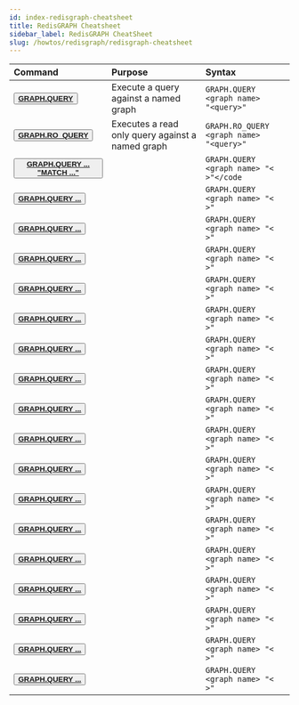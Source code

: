 ```yaml
---
id: index-redisgraph-cheatsheet
title: RedisGRAPH Cheatsheet
sidebar_label: RedisGRAPH CheatSheet
slug: /howtos/redisgraph/redisgraph-cheatsheet
---
```


| Command       | Purpose        | Syntax               |
| :--------------------- | :---------------------- | :----------------- |
| <button><b>[GRAPH.QUERY](https://oss.redis.com/redisgraph/commands/#graphquery)</b></button> | Execute a query against a named graph | <code>GRAPH.QUERY &lt;graph name&gt; "&lt;query&gt;"</code> |
| <button><b>[GRAPH.RO_QUERY](https://oss.redis.com/redisgraph/commands/#graphro_query)</b></button> | Executes a read only query against a named graph | <code>GRAPH.RO_QUERY &lt;graph name&gt; "&lt;query&gt;" |
| <button><b>[GRAPH.QUERY ... "MATCH ..."]() | | <code>GRAPH.QUERY &lt;graph name&gt; "&lt; &gt;"</code |
| <button><b>[GRAPH.QUERY ...]() | | <code>GRAPH.QUERY &lt;graph name&gt; "&lt; &gt;"</code> |
| <button><b>[GRAPH.QUERY ...]() | | <code>GRAPH.QUERY &lt;graph name&gt; "&lt; &gt;"</code> |
| <button><b>[GRAPH.QUERY ...]() | | <code>GRAPH.QUERY &lt;graph name&gt; "&lt; &gt;"</code> |
| <button><b>[GRAPH.QUERY ...]() | | <code>GRAPH.QUERY &lt;graph name&gt; "&lt; &gt;"</code> |
| <button><b>[GRAPH.QUERY ...]() | | <code>GRAPH.QUERY &lt;graph name&gt; "&lt; &gt;"</code> |
| <button><b>[GRAPH.QUERY ...]() | | <code>GRAPH.QUERY &lt;graph name&gt; "&lt; &gt;"</code> |
| <button><b>[GRAPH.QUERY ...]() | | <code>GRAPH.QUERY &lt;graph name&gt; "&lt; &gt;"</code> |
| <button><b>[GRAPH.QUERY ...]() | | <code>GRAPH.QUERY &lt;graph name&gt; "&lt; &gt;"</code> |
| <button><b>[GRAPH.QUERY ...]() | | <code>GRAPH.QUERY &lt;graph name&gt; "&lt; &gt;"</code> |
| <button><b>[GRAPH.QUERY ...]() | | <code>GRAPH.QUERY &lt;graph name&gt; "&lt; &gt;"</code> |
| <button><b>[GRAPH.QUERY ...]() | | <code>GRAPH.QUERY &lt;graph name&gt; "&lt; &gt;"</code> |
| <button><b>[GRAPH.QUERY ...]() | | <code>GRAPH.QUERY &lt;graph name&gt; "&lt; &gt;"</code> |
| <button><b>[GRAPH.QUERY ...]() | | <code>GRAPH.QUERY &lt;graph name&gt; "&lt; &gt;"</code> |
| <button><b>[GRAPH.QUERY ...]() | | <code>GRAPH.QUERY &lt;graph name&gt; "&lt; &gt;"</code> |
| <button><b>[GRAPH.QUERY ...]() | | <code>GRAPH.QUERY &lt;graph name&gt; "&lt; &gt;"</code> |
| <button><b>[GRAPH.QUERY ...]() | | <code>GRAPH.QUERY &lt;graph name&gt; "&lt; &gt;"</code> |
| <button><b>[GRAPH.QUERY ...]() | | <code>GRAPH.QUERY &lt;graph name&gt; "&lt; &gt;"</code> |

